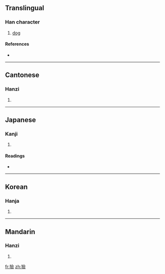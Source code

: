 {{also|猃}}
==Translingual==

===Han character===
{{Han char|rn=94|rad=犬|as=13|sn=16|four=4828<sub>6</sub>|canj=大竹人一人 (KHOMO)}}

# [[dog]]

====References====
* {{Han ref|kx=0719.290|dkj=20730|dj=1131.050|hdz=21373.050|uh=736B|ud=29547|bh=EA60|bd=60000}}

----

==Cantonese==

===Hanzi===
{{yue-hanzi|jyut=|y=him2|sim=猃}}

# {{defn|Cantonese|sort=犬13}}

----

==Japanese==

===Kanji===
{{ja-kanji|grade=|rs=犬13}}

# {{defn|Japanese|sort=犬13}}

====Readings====
* {{ja-readings|on=[[けん]] (ken), [[れん]] (ren)|kun=}}

----

==Korean==

===Hanja===
{{ko-hanja|hangeul=험|eumhun=|rv=heom|mr=hŏm|y=hem}}

# {{defn|Korean|sort=犬13}}

----

==Mandarin==

===Hanzi===
{{cmn-hanzi|sim=猃|pin=[[hǎ]] ([[ha3]]), [[jiě]] ([[jie3]]), [[xiǎn]] ([[xian3]])|wg=ha<sup>3</sup>, chieh<sup>3</sup>, hsien<sup>3</sup>}}

# {{defn|Mandarin|sort=犬13}}

[[fr:獫]]
[[zh:獫]]